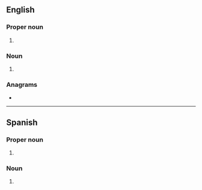 ==English==

===Proper noun===
{{en-proper noun|-}}

# {{initialism of|en|{{w|Royal Field Artillery}}}}

===Noun===
{{en-noun}}

# {{lb|en|sports}} {{initialism of|en|restricted free agent}}
#: {{hyper|en|FA}}
#: {{cot|en|UFA}}

===Anagrams===
* {{anagrams|en|a=afr|'arf|AFR|AFr.|ARF|Afr.|FAR|FRA|Fra|RAF|arf|far|fra}}

----

==Spanish==

===Proper noun===
{{es-proper noun|f}}

# {{abbreviation of|es|República Federal de Alemania|nodot=1}} {{gloss|Federal Republic of Germany}}

===Noun===
{{es-noun|m}}

# {{abbreviation of|es|reactante de fase aguda}} {{gloss|acute-phase protein}}